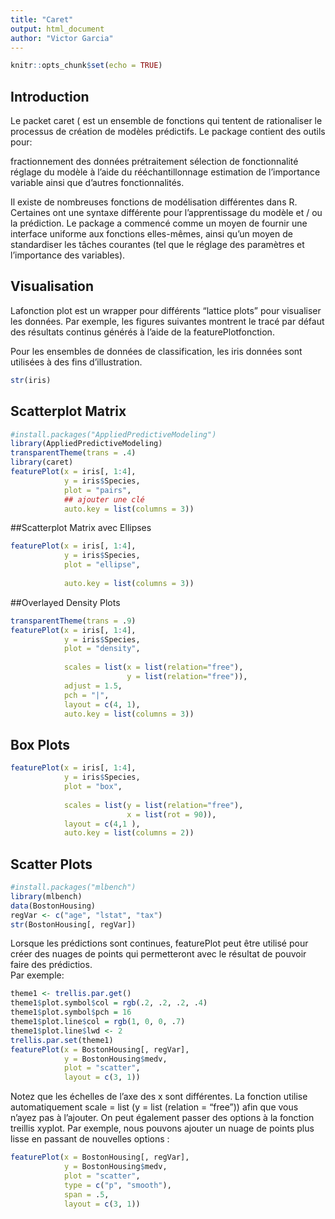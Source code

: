 ---
title: "Caret"
output: html_document
author: "Victor Garcia"
---

```{r setup, include=FALSE}
knitr::opts_chunk$set(echo = TRUE)
```

## Introduction 

Le packet caret ( est un ensemble de fonctions qui tentent de rationaliser le processus de création de modèles prédictifs. Le package contient des outils pour:

fractionnement des données
prétraitement
sélection de fonctionnalité
réglage du modèle à l'aide du rééchantillonnage
estimation de l'importance variable
ainsi que d'autres fonctionnalités.

Il existe de nombreuses fonctions de modélisation différentes dans R. Certaines ont une syntaxe différente pour l'apprentissage du modèle et / ou la prédiction. Le package a commencé comme un moyen de fournir une interface uniforme aux fonctions elles-mêmes, ainsi qu'un moyen de standardiser les tâches courantes (tel que le réglage des paramètres et l'importance des variables).


## Visualisation

Lafonction plot est un wrapper pour différents "lattice plots" pour visualiser les données. Par exemple, les figures suivantes montrent le tracé par défaut des résultats continus générés à l'aide de la featurePlotfonction.

Pour les ensembles de données de classification, les iris données sont utilisées à des fins d'illustration.
```{r cars}
str(iris)
```

## Scatterplot Matrix


```{r pressure, echo=FALSE}
#install.packages("AppliedPredictiveModeling")
library(AppliedPredictiveModeling)
transparentTheme(trans = .4)
library(caret)
featurePlot(x = iris[, 1:4], 
            y = iris$Species, 
            plot = "pairs",
            ## ajouter une clé 
            auto.key = list(columns = 3))
```

##Scatterplot Matrix avec Ellipses

```{r}
featurePlot(x = iris[, 1:4], 
            y = iris$Species, 
            plot = "ellipse",
            
            auto.key = list(columns = 3))
```
##Overlayed Density Plots
```{r}
transparentTheme(trans = .9)
featurePlot(x = iris[, 1:4], 
            y = iris$Species,
            plot = "density", 
         
            scales = list(x = list(relation="free"), 
                          y = list(relation="free")), 
            adjust = 1.5, 
            pch = "|", 
            layout = c(4, 1), 
            auto.key = list(columns = 3))
```

## Box Plots
```{r}
featurePlot(x = iris[, 1:4], 
            y = iris$Species, 
            plot = "box", 
          
            scales = list(y = list(relation="free"),
                          x = list(rot = 90)),  
            layout = c(4,1 ), 
            auto.key = list(columns = 2))
```
## Scatter Plots
```{r}
#install.packages("mlbench")
library(mlbench)
data(BostonHousing)
regVar <- c("age", "lstat", "tax")
str(BostonHousing[, regVar])
```



Lorsque les prédictions sont continues, featurePlot peut être utilisé pour créer des nuages de points qui permetteront avec le résultat de pouvoir faire des prédictios.
<br> Par exemple:
```{r}
theme1 <- trellis.par.get()
theme1$plot.symbol$col = rgb(.2, .2, .2, .4)
theme1$plot.symbol$pch = 16
theme1$plot.line$col = rgb(1, 0, 0, .7)
theme1$plot.line$lwd <- 2
trellis.par.set(theme1)
featurePlot(x = BostonHousing[, regVar], 
            y = BostonHousing$medv, 
            plot = "scatter", 
            layout = c(3, 1))
```


Notez que les échelles de l'axe des x sont différentes. La fonction utilise automatiquement scale = list (y = list (relation = "free")) afin que vous n'ayez pas à l'ajouter. On peut également passer des options à la fonction treillis xyplot. Par exemple, nous pouvons ajouter un nuage de points plus lisse en passant de nouvelles options :
```{r}
featurePlot(x = BostonHousing[, regVar], 
            y = BostonHousing$medv, 
            plot = "scatter",
            type = c("p", "smooth"),
            span = .5,
            layout = c(3, 1))
```



